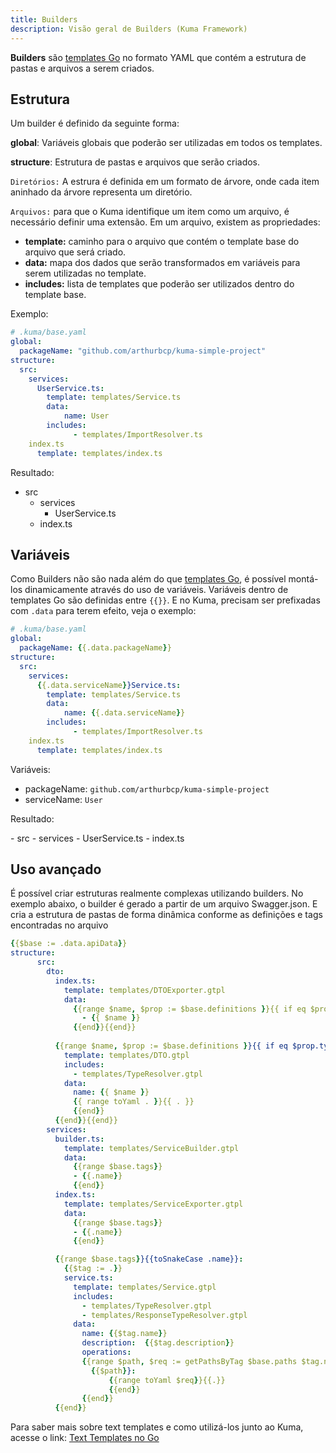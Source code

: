 ```yaml
---
title: Builders
description: Visão geral de Builders (Kuma Framework)
---
```


**Builders** são [templates Go](https://pkg.go.dev/text/template) no formato YAML que contém a estrutura de pastas e arquivos a serem criados.

## Estrutura
Um builder é definido da seguinte forma:

**global**: Variáveis globais que poderão ser utilizadas em todos os templates.

**structure**: Estrutura de pastas e arquivos que serão criados.

`Diretórios:` A estrura é definida em um formato de árvore, onde cada item aninhado da árvore representa um diretório.

`Arquivos:` para que o Kuma identifique um item como um arquivo, é necessário definir uma extensão. Em um arquivo, existem as propriedades:
- **template:** caminho para o arquivo que contém o template base do arquivo que será criado.
- **data:** mapa dos dados que serão transformados em variáveis para serem utilizadas no template.
- **includes:** lista de templates que poderão ser utilizados dentro do template base.


Exemplo:

```yaml
# .kuma/base.yaml
global:
  packageName: "github.com/arthurbcp/kuma-simple-project"
structure:
  src:
    services:
      UserService.ts:
        template: templates/Service.ts
        data: 
            name: User
        includes: 
              - templates/ImportResolver.ts
    index.ts
      template: templates/index.ts            
```

Resultado:
<FileTree>
- src
  - services
      - UserService.ts
  - index.ts
</FileTree>


## Variáveis

Como Builders não são nada além do que [templates Go](https://pkg.go.dev/text/template), é possível montá-los dinamicamente através do uso de variáveis.
Variáveis dentro de templates Go são definidas entre `{{}}`. E no Kuma, precisam ser prefixadas com `.data` para terem efeito, veja o exemplo:
```yaml
# .kuma/base.yaml
global:
  packageName: {{.data.packageName}}
structure:
  src:
    services:
      {{.data.serviceName}}Service.ts:
        template: templates/Service.ts
        data: 
            name: {{.data.serviceName}}
        includes: 
              - templates/ImportResolver.ts
    index.ts
      template: templates/index.ts            
```

Variáveis:
- packageName: `github.com/arthurbcp/kuma-simple-project`
- serviceName: `User`

Resultado:

<FileTree>
- src
  - services
      - UserService.ts
  - index.ts
</FileTree>


## Uso avançado
É possível criar estruturas realmente complexas utilizando builders.
 No exemplo abaixo, o builder é gerado a partir de um arquivo Swagger.json. E cria a estrutura de pastas de forma dinâmica conforme as definições e tags encontradas no arquivo
```yaml
{{$base := .data.apiData}}
structure:
      src:
        dto:
          index.ts:
            template: templates/DTOExporter.gtpl
            data: 
              {{range $name, $prop := $base.definitions }}{{ if eq $prop.type "object" }}
                - {{ $name }}
              {{end}}{{end}}
              
          {{range $name, $prop := $base.definitions }}{{ if eq $prop.type "object" }}{{ toSnakeCase $name }}.ts:
            template: templates/DTO.gtpl
            includes:
              - templates/TypeResolver.gtpl
            data:
              name: {{ $name }}
              {{ range toYaml . }}{{ . }}
              {{end}}
          {{end}}{{end}}
        services:
          builder.ts:
            template: templates/ServiceBuilder.gtpl
            data:
              {{range $base.tags}}
              - {{.name}} 
              {{end}}
          index.ts:
            template: templates/ServiceExporter.gtpl
            data:
              {{range $base.tags}}
              - {{.name}}
              {{end}}

          {{range $base.tags}}{{toSnakeCase .name}}:
            {{$tag := .}}
            service.ts:
              template: templates/Service.gtpl
              includes:
                - templates/TypeResolver.gtpl
                - templates/ResponseTypeResolver.gtpl
              data:
                name: {{$tag.name}}
                description:  {{$tag.description}}
                operations:
                {{range $path, $req := getPathsByTag $base.paths $tag.name}}
                  {{$path}}: 
                      {{range toYaml $req}}{{.}}
                      {{end}}
                {{end}}
          {{end}}

```
Para saber mais sobre text templates e como utilizá-los junto ao Kuma, acesse o link: [Text Templates no Go](/complements/go-templates)

